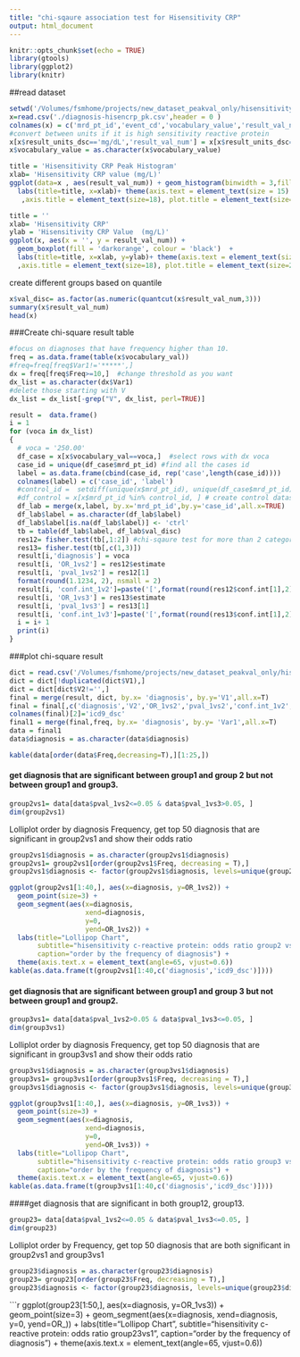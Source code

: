 ```yaml
---
title: "chi-sqaure association test for Hisensitivity CRP"
output: html_document
---
```


```r
knitr::opts_chunk$set(echo = TRUE)
library(gtools)
library(ggplot2)
library(knitr)
```

##read dataset 
```r
setwd('/Volumes/fsmhome/projects/new_dataset_peakval_only/hisensitivity c-reactive protein/data/')
x=read.csv('./diagnosis-hisencrp_pk.csv',header = 0 )
colnames(x) = c('mrd_pt_id','event_cd','vocabulary_value','result_val_num','result_units_dsc','event_start_dt_tm','diagnosis_dt')
#convert between units if it is high sensitivity reactive protein 
x[x$result_units_dsc=='mg/dL','result_val_num'] = x[x$result_units_dsc=='mg/dL','result_val_num']*10
x$vocabulary_value = as.character(x$vocabulary_value)
```

```r
title = 'Hisensitivity CRP Peak Histogram'
xlab= 'Hisensitivity CRP value (mg/L)'
ggplot(data=x , aes(result_val_num)) + geom_histogram(binwidth = 3,fill='darkorange',col='black') +
  labs(title=title, x=xlab)+ theme(axis.text = element_text(size = 15)
   ,axis.title = element_text(size=18), plot.title = element_text(size=20,hjust=0.5)) 

title = ''
xlab= 'Hisensitivity CRP'
ylab = 'Hisensitivity CRP Value  (mg/L)'
ggplot(x, aes(x = '', y = result_val_num)) +
  geom_boxplot(fill = 'darkorange', colour = 'black')  + 
  labs(title=title, x=xlab, y=ylab)+ theme(axis.text = element_text(size = 15)
  ,axis.title = element_text(size=18), plot.title = element_text(size=20,hjust=0.5))
```
create different groups based on quantile
```r
x$val_disc= as.factor(as.numeric(quantcut(x$result_val_num,3)))
summary(x$result_val_num)
head(x)
```
###Create chi-square result table 
```r
#focus on diagnoses that have frequency higher than 10. 
freq = as.data.frame(table(x$vocabulary_val))
#freq=freq[freq$Var1!='*****',]
dx = freq[freq$Freq>=10,]  #change threshold as you want 
dx_list = as.character(dx$Var1)
#delete those starting with V 
dx_list = dx_list[-grep("V", dx_list, perl=TRUE)]

result =  data.frame()
i = 1
for (voca in dx_list)
{ 
  # voca = '250.00'
  df_case = x[x$vocabulary_val==voca,]  #select rows with dx voca 
  case_id = unique(df_case$mrd_pt_id) #find all the cases id 
  label = as.data.frame(cbind(case_id, rep('case',length(case_id))))
  colnames(label) = c('case_id', 'label')
  #control_id =  setdiff(unique(x$mrd_pt_id), unique(df_case$mrd_pt_id)) #find all the control id 
  #df_control = x[x$mrd_pt_id %in% control_id, ] # create control dataset 
  df_lab = merge(x,label, by.x='mrd_pt_id',by.y='case_id',all.x=TRUE)
  df_lab$label = as.character(df_lab$label)
  df_lab$label[is.na(df_lab$label)] <- 'ctrl'
  tb = table(df_lab$label, df_lab$val_disc) 
  res12= fisher.test(tb[,1:2]) #chi-sqaure test for more than 2 categories 
  res13= fisher.test(tb[,c(1,3)])
  result[i,'diagnosis'] = voca
  result[i, 'OR_1vs2'] = res12$estimate
  result[i, 'pval_1vs2'] = res12[1]
  format(round(1.1234, 2), nsmall = 2)
  result[i, 'conf.int_1v2']=paste('[',format(round(res12$conf.int[1],2),nsmall=2),',',format(round(res12$conf.int[2],2),nsmall=2),']')
  result[i, 'OR_1vs3'] = res13$estimate
  result[i, 'pval_1vs3'] = res13[1]
  result[i, 'conf.int_1v3']=paste('[',format(round(res13$conf.int[1],2),nsmall=2),',',format(round(res13$conf.int[2],2),nsmall=2),']')
  i = i+ 1 
  print(i)
}
```
###plot chi-square result 
```r
dict = read.csv('/Volumes/fsmhome/projects/new_dataset_peakval_only/hisensitivity c-reactive protein/data/icd-hisenCRP-after.txt',sep = '|',header= 0)
dict = dict[!duplicated(dict$V1),]
dict = dict[dict$V2!='',]
final = merge(result, dict, by.x= 'diagnosis', by.y='V1',all.x=T)
final = final[,c('diagnosis','V2','OR_1vs2','pval_1vs2','conf.int_1v2','OR_1vs3','pval_1vs3','conf.int_1v3')]
colnames(final)[2]='icd9_dsc'
final1 = merge(final,freq, by.x= 'diagnosis', by.y= 'Var1',all.x=T)
data = final1 
data$diagnosis = as.character(data$diagnosis)
```
```r
kable(data[order(data$Freq,decreasing=T),][1:25,])
```
#### get diagnosis that are significant between group1 and group 2 but not between group1 and group3. 
```r
group2vs1= data[data$pval_1vs2<=0.05 & data$pval_1vs3>0.05, ]
dim(group2vs1)
```
Lolliplot order by diagnosis Frequency, get top 50 diagnosis that are significant in group2vs1 and show their odds ratio 
```r
group2vs1$diagnosis = as.character(group2vs1$diagnosis)
group2vs1= group2vs1[order(group2vs1$Freq, decreasing = T),]
group2vs1$diagnosis <- factor(group2vs1$diagnosis, levels=unique(group2vs1$diagnosis))
```
```r
ggplot(group2vs1[1:40,], aes(x=diagnosis, y=OR_1vs2)) + 
  geom_point(size=3) + 
  geom_segment(aes(x=diagnosis, 
                   xend=diagnosis, 
                   y=0, 
                   yend=OR_1vs2)) + 
  labs(title="Lollipop Chart", 
       subtitle="hisensitivity c-reactive protein: odds ratio group2 vs group1", 
       caption="order by the frequency of diagnosis") + 
  theme(axis.text.x = element_text(angle=65, vjust=0.6)) 
kable(as.data.frame(t(group2vs1[1:40,c('diagnosis','icd9_dsc')])))
```

#### get diagnosis that are significant between group1 and group 3 but not between group1 and group2. 
```r
group3vs1= data[data$pval_1vs2>0.05 & data$pval_1vs3<=0.05, ]
dim(group3vs1)
```
Lolliplot order by diagnosis Frequency, get top 50 diagnosis that are significant in group3vs1 and show their odds ratio 
```r
group3vs1$diagnosis = as.character(group3vs1$diagnosis)
group3vs1= group3vs1[order(group3vs1$Freq, decreasing = T),]
group3vs1$diagnosis <- factor(group3vs1$diagnosis, levels=unique(group3vs1$diagnosis))
```
```r
ggplot(group3vs1[1:40,], aes(x=diagnosis, y=OR_1vs3)) + 
  geom_point(size=3) + 
  geom_segment(aes(x=diagnosis, 
                   xend=diagnosis, 
                   y=0, 
                   yend=OR_1vs3)) + 
  labs(title="Lollipop Chart", 
       subtitle="hisensitivity c-reactive protein: odds ratio group3 vs group1", 
       caption="order by the frequency of diagnosis") + 
  theme(axis.text.x = element_text(angle=65, vjust=0.6)) 
kable(as.data.frame(t(group3vs1[1:40,c('diagnosis','icd9_dsc')])))
```



####get diagnosis that are significant in both group12, group13. 
```r
group23= data[data$pval_1vs2<=0.05 & data$pval_1vs3<=0.05, ]
dim(group23)
```
Lolliplot order by Frequency, get top 50 diagnosis that are both significant in group2vs1 and group3vs1
```r
group23$diagnosis = as.character(group23$diagnosis)
group23= group23[order(group23$Freq, decreasing = T),]
group23$diagnosis <- factor(group23$diagnosis, levels=unique(group23$diagnosis))
```
```r
ggplot(group23[1:50,], aes(x=diagnosis, y=OR_1vs3)) + 
  geom_point(size=3) + 
  geom_segment(aes(x=diagnosis, 
                   xend=diagnosis, 
                   y=0, 
                   yend=OR_)) + 
  labs(title="Lollipop Chart", 
       subtitle="hisensitivity c-reactive protein: odds ratio group23vs1", 
       caption="order by the frequency of diagnosis") + 
  theme(axis.text.x = element_text(angle=65, vjust=0.6)) 
